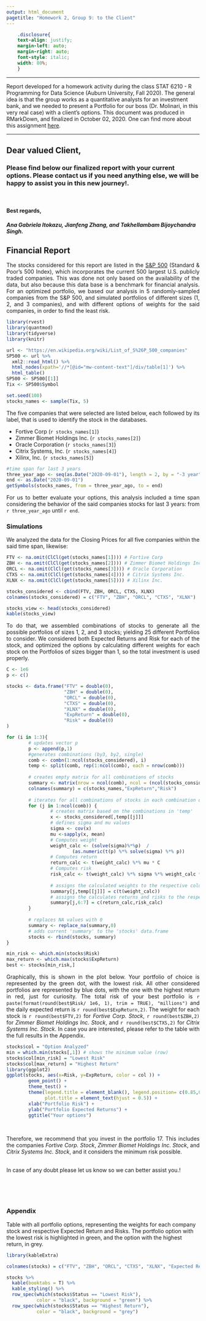 ```yaml
---
output: html_document
pagetitle: "Homework 2, Group 9: to the Client"
---
```


 ```css
     .disclosure{
     text-align: justify;
     margin-left: auto;
     margin-right: auto;
     font-style: italic;
     width: 80%;
     }

```

***
<div class="disclosure">

Report developed for a homework activity during the class STAT 6210 - R Programming for Data Science (Auburn University, Fall 2020). The general idea is that the group works as a quantitative analysts for an investment bank, and we needed to present a Portfolio for our boss (Dr. Molinari, in this very real case) with a client's options. This document was produced in RMarkDown, and finalized in October 02, 2020. One can find more about this assignment [here](https://github.com/AU-R-Programming/HW2-9/blob/master/ToTheClient.Rmd).

</div>

***

## Dear valued Client,
### Please find below our finalized report with your current options. Please contact us if you need anything else, we will be happy to assist you in this new journey!.
\

#### Best regards,
##### Ana Gabriela Itokazu, Jianfeng Zhang, and Takhellambam Bijoychandra Singh.

<div style="text-align: justify">

## Financial Report

The stocks considered for this report are listed in the [S&P 500](https://en.wikipedia.org/wiki/List_of_S%26P_500_companies) (Standard & Poor's 500 Index), which incorporates the current 500 largest U.S. publicly traded companies. This was done not only based on the availability of the data, but also because this data base is a benchmark for financial analysis. For an optimized portfolio, we based our analysis in 5 randomly-sampled companies from the S&P 500, and simulated portfolios of different sizes (1, 2, and 3 companies), and with different options of weights for the said companies, in order to find the least risk.

</div>

```r
library(rvest)
library(quantmod)
library(tidyverse)
library(knitr)
```

```r
url <- "https://en.wikipedia.org/wiki/List_of_S%26P_500_companies"
SP500 <- url %>%
  xml2::read_html() %>%
  html_nodes(xpath='//*[@id="mw-content-text"]/div/table[1]') %>%
  html_table()
SP500 <- SP500[[1]]
Tix <- SP500$Symbol

set.seed(100)
stocks_names <- sample(Tix, 5)
```

<div style="text-align: justify">

The five companies that were selected are listed below, each followed by its label, that is used to identify the stock in the databases.

- Fortive Corp (`r stocks_names[1]`)
- Zimmer Biomet Holdings Inc. (`r stocks_names[2]`)
- Oracle Corporation (`r stocks_names[3]`)
- Citrix Systems, Inc. (`r stocks_names[4]`)
- Xilinx, Inc. (`r stocks_names[5]`)

</div>

```r
#time span for last 3 years
three_year_ago <- seq(as.Date("2020-09-01"), length = 2, by = "-3 year")[2]
end <- as.Date("2020-09-01")
getSymbols(stocks_names, from = three_year_ago, to = end)
```

<div style="text-align: justify">

For us to better evaluate your options, this analysis included a time span considering the behavior of the said companies stocks for last 3 years: from `r three_year_ago` until `r end`.

### Simulations

We analyzed the data for the Closing Prices for all five companies within the said time span, likewise:

</div>

```r

FTV <- na.omit(ClCl(get(stocks_names[1]))) # Fortive Corp
ZBH <- na.omit(ClCl(get(stocks_names[2]))) # Zimmer Biomet Holdings Inc.
ORCL <- na.omit(ClCl(get(stocks_names[3]))) # Oracle Corporation
CTXS <- na.omit(ClCl(get(stocks_names[4]))) # Citrix Systems Inc.
XLNX <- na.omit(ClCl(get(stocks_names[5]))) # Xilinx Inc.

stocks_considered <- cbind(FTV, ZBH, ORCL, CTXS, XLNX)
colnames(stocks_considered) = c("FTV", "ZBH", "ORCL", "CTXS", "XLNX")

stocks_view <- head(stocks_considered)
kable(stocks_view)

```

<div style="text-align: justify">

To do that, we assembled combinations of stocks to generate all the possible portfolios of sizes 1, 2, and 3 stocks; yielding 25 different Portfolios to consider. We considered both Expected Returns and Risk for each of the stock, and optimized the options by calculating different weights for each stock on the Portfolios of sizes bigger than 1, so the total investment is used properly.

</div>

```r
C <- 1e6
p <- c()

stocks <- data.frame("FTV" = double(0),
                     "ZBH" = double(0),
                     "ORCL" = double(0),
                     "CTXS" = double(0),
                     "XLNX" = double(0),
                     "ExpReturn" = double(0),
                     "Risk" = double(0)
)

for (i in 1:3){
        # updates vector p
        p <- append(p,1) 
        #generates combinations (by3, by2, single)
        comb <- combn(1:ncol(stocks_considered), i)
        temp <- split(comb, rep(1:ncol(comb), each = nrow(comb)))
        
        # creates empty matrix for all combinations of stocks 
        summary <- matrix(nrow = ncol(comb), ncol = (ncol(stocks_considered)+2))
        colnames(summary) = c(stocks_names,"ExpReturn","Risk")
        
        # iterates for all combinations of stocks in each combination option
        for (j in 1:ncol(comb)) {
                # creates matrix based on the combinations in 'temp'
                x <- stocks_considered[,temp[[j]]] 
                # defines sigma and mu values
                sigma <- cov(x)
                mu <-sapply(x, mean)
                # Computes weight
                weight_calc <- (solve(sigma)%*%p)  / 
                        (as.numeric(t(p) %*% solve(sigma) %*% p))
                # Computes return
                return_calc <- t(weight_calc) %*% mu * C
                # Computes risk
                risk_calc <- t(weight_calc) %*% sigma %*% weight_calc * (C^2)
                
                # assigns the calculated weights to the respective columns
                summary[j,temp[[j]]] = c(t(weight_calc))
                # assigns the calculates returns and risks to the respective columns
                summary[j,6:7] = c(return_calc,risk_calc)
        }
        
        # replaces NA values with 0 
        summary <- replace_na(summary,0)
        # adds current 'summary' to the 'stocks' data.frame
        stocks <- rbind(stocks, summary)
}

min_risk <- which.min(stocks$Risk)
max_return <- which.max(stocks$ExpReturn)
best <- stocks[min_risk,]
```

<div style="text-align: justify">

Graphically, this is shown in the plot below. Your portfolio of choice is represented by the green dot, with the lowest risk. All other considered portfolios are represented by blue dots, with the one with the highest return in red, just for curiosity. The total risk of your best portfolio is `r  paste(format(round(best$Risk/ 1e6, 1), trim = TRUE), "millions")` and the daily expected return is `r round(best$ExpReturn,2)`. The weight for each stock is 
`r round(best$FTV,2)` for *Fortive Corp. Stock*, `r round(best$ZBH,2)` for *Zimmer Biomet Holdings Inc. Stock*, and `r round(best$CTXS,2)` for *Citrix Systems Inc. Stock*. In case you are interested, please refer to the table with the full results in the Appendix.

</div>

```r
stocks$col = "Option Analyzed"
min = which.min(stocks[,1]) # shows the minimum value (row)
stocks$col[min_risk] = "Lowest Risk"
stocks$col[max_return] = "Highest Return"
library(ggplot2)
ggplot(stocks, aes(x=Risk, y=ExpReturn, color = col )) + 
        geom_point() + 
        theme_test() +
        theme(legend.title = element_blank(), legend.position= c(0.85,0.20), 
              plot.title = element_text(hjust = 0.5)) +
        xlab("Portfolio Risk") + 
        ylab("Portfolio Expected Returns") +
        ggtitle("Your options")

```
\

<div style="text-align: justify">
Therefore, we recommend that you invest in the portfolio 17. This includes the companies *Fortive Corp. Stock*, *Zimmer Biomet Holdings Inc. Stock*, and *Citrix Systems Inc. Stock*, and it considers the minimum risk possible.


\
In case of any doubt please let us know so we can better assist you.!

</div>


\
\
\

### Appendix

Table with all portfolio options, representing the weights for each company stock and respective Expected Return and Risks. The portfolio option with the lowest risk is highlighted in green, and the option with the highest return, in grey.

```r

library(kableExtra)

colnames(stocks) = c("FTV", "ZBH", "ORCL", "CTXS", "XLNX", "Expected Return", "Risk", "Status")

stocks %>%
  kable(booktabs = T) %>%
  kable_styling() %>%
  row_spec(which(stocks$Status == "Lowest Risk"),
           color = "black", background = "green") %>%
  row_spec(which(stocks$Status == "Highest Return"),
           color = "black", background = "grey")

```

</div>